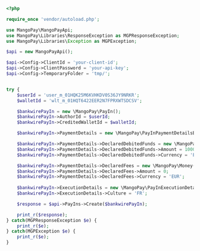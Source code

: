   
```php PHP
<?php 

require_once 'vendor/autoload.php';

use MangoPay\MangoPayApi;
use MangoPay\Libraries\ResponseException as MGPResponseException;
use MangoPay\Libraries\Exception as MGPException;

$api = new MangoPayApi();

$api->Config->ClientId = 'your-client-id';
$api->Config->ClientPassword = 'your-api-key';
$api->Config->TemporaryFolder = 'tmp/';


try {
    $userId = 'user_m_01HQK25M6KVHKDV0S36JY9NRKR';
    $walletId = 'wlt_m_01HQT6422EER2N7FPRXWTSDCSV';

    $bankwirePayIn = new \MangoPay\PayIn();
    $bankwirePayIn->AuthorId = $userId;
    $bankwirePayIn->CreditedWalletId = $walletId;

    $bankwirePayIn->PaymentDetails = new \MangoPay\PayInPaymentDetailsBankWire();

    $bankwirePayIn->PaymentDetails->DeclaredDebitedFunds = new \MangoPay\Money();
    $bankwirePayIn->PaymentDetails->DeclaredDebitedFunds->Amount = 1000;
    $bankwirePayIn->PaymentDetails->DeclaredDebitedFunds->Currency = 'EUR';

    $bankwirePayIn->PaymentDetails->DeclaredFees = new \MangoPay\Money();
    $bankwirePayIn->PaymentDetails->DeclaredFees->Amount = 0;
    $bankwirePayIn->PaymentDetails->DeclaredFees->Currency = 'EUR';
    
    $bankwirePayIn->ExecutionDetails = new \MangoPay\PayInExecutionDetailsDirect();
    $bankwirePayIn->ExecutionDetails->Culture = 'FR';

    $response = $api->PayIns->Create($bankwirePayIn);

    print_r($response);
} catch(MGPResponseException $e) {
    print_r($e);
} catch(MGPException $e) {
    print_r($e);
}  
```